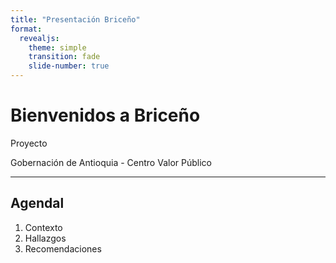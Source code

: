 ```yaml
---
title: "Presentación Briceño"
format:
  revealjs:
    theme: simple
    transition: fade
    slide-number: true
---
```


# Bienvenidos a Briceño

Proyecto 

Gobernación de Antioquia - Centro Valor Público

---

## Agendal {background-image="img/gob_1.png" background-size="cover" background-opacity="0.8"}

1. Contexto
2. Hallazgos
3. Recomendaciones
